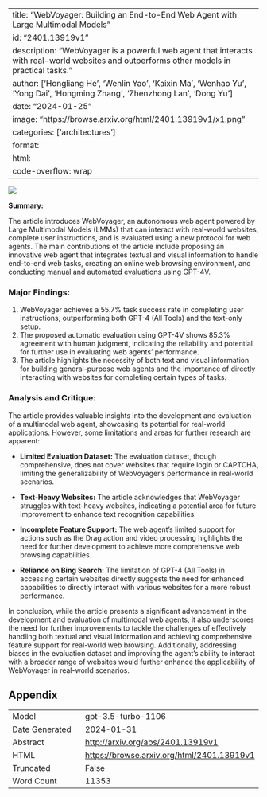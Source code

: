 
---
title: "WebVoyager: Building an End-to-End Web Agent with Large Multimodal Models"
id: "2401.13919v1"
description: "WebVoyager is a powerful web agent that interacts with real-world websites and outperforms other models in practical tasks."
author: ['Hongliang He', 'Wenlin Yao', 'Kaixin Ma', 'Wenhao Yu', 'Yong Dai', 'Hongming Zhang', 'Zhenzhong Lan', 'Dong Yu']
date: "2024-01-25"
image: "https://browse.arxiv.org/html/2401.13919v1/x1.png"
categories: ['architectures']
format:
  html:
    code-overflow: wrap
---

![](https://browse.arxiv.org/html/2401.13919v1/x1.png)

**Summary:**

The article introduces WebVoyager, an autonomous web agent powered by Large Multimodal Models (LMMs) that can interact with real-world websites, complete user instructions, and is evaluated using a new protocol for web agents. The main contributions of the article include proposing an innovative web agent that integrates textual and visual information to handle end-to-end web tasks, creating an online web browsing environment, and conducting manual and automated evaluations using GPT-4V.

### Major Findings:
1. WebVoyager achieves a 55.7% task success rate in completing user instructions, outperforming both GPT-4 (All Tools) and the text-only setup.
2. The proposed automatic evaluation using GPT-4V shows 85.3% agreement with human judgment, indicating the reliability and potential for further use in evaluating web agents' performance.
3. The article highlights the necessity of both text and visual information for building general-purpose web agents and the importance of directly interacting with websites for completing certain types of tasks.

### Analysis and Critique:
The article provides valuable insights into the development and evaluation of a multimodal web agent, showcasing its potential for real-world applications. However, some limitations and areas for further research are apparent:

- **Limited Evaluation Dataset:** The evaluation dataset, though comprehensive, does not cover websites that require login or CAPTCHA, limiting the generalizability of WebVoyager's performance in real-world scenarios.

- **Text-Heavy Websites:** The article acknowledges that WebVoyager struggles with text-heavy websites, indicating a potential area for future improvement to enhance text recognition capabilities.

- **Incomplete Feature Support:** The web agent's limited support for actions such as the Drag action and video processing highlights the need for further development to achieve more comprehensive web browsing capabilities.

- **Reliance on Bing Search:** The limitation of GPT-4 (All Tools) in accessing certain websites directly suggests the need for enhanced capabilities to directly interact with various websites for a more robust performance.

In conclusion, while the article presents a significant advancement in the development and evaluation of multimodal web agents, it also underscores the need for further improvements to tackle the challenges of effectively handling both textual and visual information and achieving comprehensive feature support for real-world web browsing. Additionally, addressing biases in the evaluation dataset and improving the agent's ability to interact with a broader range of websites would further enhance the applicability of WebVoyager in real-world scenarios.

## Appendix

|          |          |
|----------|----------|
| Model     | gpt-3.5-turbo-1106       |
| Date Generated     | 2024-01-31       |
| Abstract | [http://arxiv.org/abs/2401.13919v1](http://arxiv.org/abs/2401.13919v1)        |
| HTML     | [https://browse.arxiv.org/html/2401.13919v1](https://browse.arxiv.org/html/2401.13919v1)       |
| Truncated       | False       |
| Word Count       | 11353       |